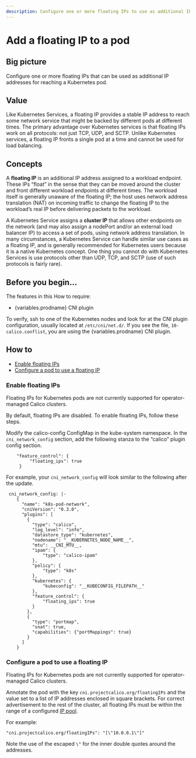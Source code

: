 ```yaml
---
description: Configure one or more floating IPs to use as additional IP addresses for reaching a Kubernetes pod.
---
```



# Add a floating IP to a pod


## Big picture

Configure one or more floating IPs that can be used as additional IP addresses for reaching a Kubernetes pod.

## Value

Like Kubernetes Services, a floating IP provides a stable IP address to reach some network service that might be backed by different pods at different times. The primary advantage over Kubernetes services is that floating IPs work on all protocols: not just TCP, UDP, and SCTP. Unlike Kubernetes services, a floating IP fronts a single pod at a time and cannot be used for load balancing.

## Concepts

A **floating IP** is an additional IP address assigned to a workload endpoint. These IPs “float” in the sense that they can be moved around the cluster and front different workload endpoints at different times. The workload itself is generally unaware of the floating IP; the host uses network address translation (NAT) on incoming traffic to change the floating IP to the workload’s real IP before delivering packets to the workload.

A Kubernetes Service assigns a **cluster IP** that allows other endpoints on the network (and may also assign a nodePort and/or an external load balancer IP) to access a set of pods, using network address translation. In many circumstances, a Kubernetes Service can handle similar use cases as a floating IP, and is generally recommended for Kubernetes users because it is a native Kubernetes concept. One thing you cannot do with Kubernetes Services is use protocols other than UDP, TCP, and SCTP (use of such protocols is fairly rare).

## Before you begin...

The features in this How to require:

- {variables.prodname} CNI plugin

To verify, ssh to one of the Kubernetes nodes and look for at the CNI plugin configuration, usually located at `/etc/cni/net.d/`. If you see the file, `10-calico.conflist`, you are using the {variables.prodname} CNI plugin.

## How to

- [Enable floating IPs](#enable-floating-ips)
- [Configure a pod to use a floating IP](#configure-a-pod-to-use-a-floating-ip)

### Enable floating IPs

<Tabs>
<TabItem label="Operator" value="Operator-0">

Floating IPs for Kubernetes pods are not currently supported for operator-managed Calico clusters.

</TabItem>
<TabItem label="Manifest" value="Manifest-1">

By default, floating IPs are disabled. To enable floating IPs, follow these steps.

Modify the calico-config ConfigMap in the kube-system namespace. In the `cni_network_config` section, add the following stanza to the “calico” plugin config section.

```
    "feature_control": {
         "floating_ips": true
     }
```

For example, your `cni_network_config` will look similar to the following after the update.

```
 cni_network_config: |-
    {
      "name": "k8s-pod-network",
      "cniVersion": "0.3.0",
      "plugins": [
        {
          "type": "calico",
          "log_level": "info",
          "datastore_type": "kubernetes",
          "nodename": "__KUBERNETES_NODE_NAME__",
          "mtu": __CNI_MTU__,
          "ipam": {
              "type": "calico-ipam"
          },
          "policy": {
              "type": "k8s"
          },
          "kubernetes": {
              "kubeconfig": "__KUBECONFIG_FILEPATH__"
          },
          "feature_control": {
              "floating_ips": true
          }
        },
        {
          "type": "portmap",
          "snat": true,
          "capabilities": {"portMappings": true}
        }
      ]
    }
```

</TabItem>
</Tabs>

### Configure a pod to use a floating IP

<Tabs>
<TabItem label="Operator" value="Operator-2">

Floating IPs for Kubernetes pods are not currently supported for operator-managed Calico clusters.

</TabItem>
<TabItem label="Manifest" value="Manifest-3">

Annotate the pod with the key `cni.projectcalico.org/floatingIPs` and the value set to a list of IP addresses enclosed in square brackets. For correct advertisement to the rest of the cluster, all floating IPs must be within the range of a configured [IP pool](../../reference/resources/ippool.mdx).

For example:

```
"cni.projectcalico.org/floatingIPs": "[\"10.0.0.1\"]"
```

Note the use of the escaped `\"` for the inner double quotes around the addresses.

</TabItem>
</Tabs>
